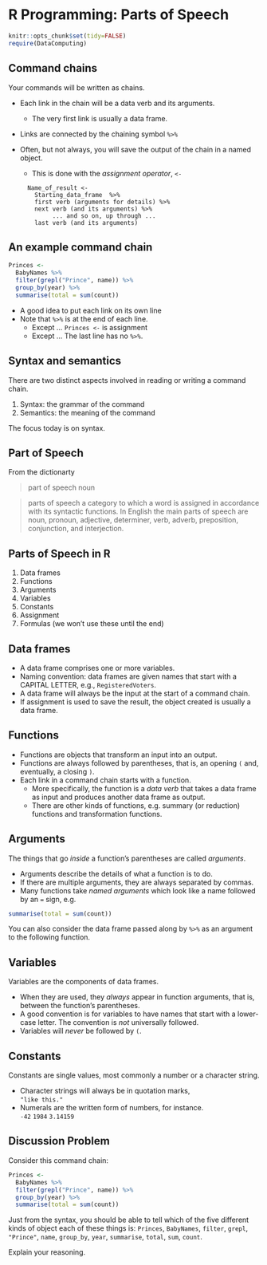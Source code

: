 # R Programming: Parts of Speech

```r
knitr::opts_chunk$set(tidy=FALSE)
require(DataComputing)
```

## Command chains

Your commands will be written as chains.  

* Each link in the chain will be a data verb and its arguments.
    - The very first link is usually a data frame.
    
* Links are connected by the chaining symbol `%>%`

* Often, but not always, you will save the output of the chain in a named object.
    - This is done with the *assignment operator*, `<-`
```
    Name_of_result <-     
      Starting_data_frame  %>%    
      first verb (arguments for details) %>%   
      next verb (and its arguments) %>%    
           ... and so on, up through ...   
      last verb (and its arguments)  
```

## An example command chain

```r
Princes <- 
  BabyNames %>%
  filter(grepl("Prince", name)) %>%
  group_by(year) %>%
  summarise(total = sum(count))
```

* A good idea to put each link on its own line
* Note that `%>%` is at the end of each line.
    - Except ... `Princes <-` is assignment
    - Except ... The last line has no `%>%`.
    
## Syntax and semantics

There are two distinct aspects involved in reading or writing a command chain.

1. Syntax: the grammar of the command
2. Semantics: the meaning of the command

The focus today is on syntax.

## Part of Speech

From the dictionarty 

> part of speech noun

> parts of speech a category to which a word is assigned in accordance with its syntactic functions. In English the main parts of speech are noun, pronoun, adjective, determiner, verb, adverb, preposition, conjunction, and interjection.

## Parts of Speech in R

#. Data frames
#. Functions
#. Arguments
#. Variables
#. Constants
#. Assignment
#. Formulas (we won't use these until the end)

## Data frames

* A data frame comprises one or more variables. 
* Naming convention: data frames are given names that start with a CAPITAL LETTER, e.g., `RegisteredVoters`.
* A data frame will always be the input at the start of a command chain.
* If assignment is used to save the result, the object created is usually a data frame.

## Functions

* Functions are objects that transform an input into an output.
* Functions are always followed by parentheses, that is, an opening  `(` and, eventually, a closing `)`.
* Each link in a command chain starts with a function.
    - More specifically, the function is a *data verb* that takes a data frame as input and produces another data frame as output.
    - There are other kinds of functions, e.g. summary (or reduction) functions and transformation functions.

## Arguments

The things that go *inside* a function's parentheses are called *arguments*.  

* Arguments describe the details of what a function is to do. 
* If there are multiple arguments, they are always separated by commas.
* Many functions take *named arguments* which look like a name followed by an `=` sign, e.g. 
```r
summarise(total = sum(count))
```

You can also consider the data frame passed along by `%>%` as an argument to the following function.

## Variables

Variables are the components of data frames.

* When they are used, they *always* appear in function arguments, that is, between the function's parentheses.
* A good convention is for variables to have names that start with a lower-case letter.  The convention is *not* universally followed.
* Variables will *never* be followed by `(`.

## Constants

Constants are single values, most commonly a number or a character string. 

* Character strings will always be in quotation marks,     
   `"like this."`  
* Numerals are the written form of numbers, for instance.    
    `-42` 
    `1984` 
    `3.14159` 

## Discussion Problem

Consider this command chain:
```r
Princes <- 
  BabyNames %>%
  filter(grepl("Prince", name)) %>%
  group_by(year) %>%
  summarise(total = sum(count))
```

Just from the syntax, you should be able to tell which of the five different kinds of object each of these things is: `Princes`, `BabyNames`, `filter`, `grepl`, `"Prince"`, `name`, `group_by`, `year`, `summarise`, `total`, `sum`, `count`.

Explain your reasoning.

